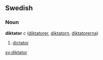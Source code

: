 ==Swedish==
===Noun===
'''diktator''' ''c'' ([[diktatorer]], [[diktatorn]], [[diktatorerna]])

#[[dictator]]

[[sv:diktator]]